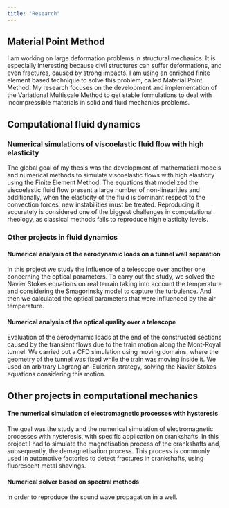 ```yaml
---
title: "Research"
---
```



## Material Point Method

I am working on large deformation problems in structural mechanics. It is especially interesting because civil structures can suffer deformations, and even fractures, caused by strong impacts. I am using an enriched finite element based technique to solve this problem, called Material Point Method. My research focuses on the development and implementation of the Variational Multiscale Method to get stable formulations to deal with incompressible materials in solid and fluid mechanics problems.

## Computational fluid dynamics

### Numerical simulations of viscoelastic fluid flow with high elasticity

The global goal of my thesis was the development of mathematical models and numerical methods to simulate viscoelastic flows with high elasticity using the Finite Element Method. The equations that modelized the viscoelastic fluid flow present a large number of non-linearities and additionally, when the elasticity of the fluid is dominant respect to the convection forces, new instabilities must be treated. Reproducing it accurately is considered one of the biggest challenges in computational rheology, as classical methods fails to reproduce high elasticity levels.

### Other projects in fluid dynamics

#### Numerical analysis of the aerodynamic loads on a tunnel wall separation
In this project we study the influence of a telescope over another one concerning the optical parameters. To carry out the study, we solved the Navier Stokes equations on real terrain taking into account the temperature and considering the Smagorinsky model to capture the turbulence. And then we calculated the optical parameters that were influenced by the air temperature.

#### Numerical analysis of the optical quality over a telescope
Evaluation of the aerodynamic loads at the end of the constructed sections caused by the transient flows due to the train motion along the Mont-Royal tunnel. We carried out a CFD simulation using moving domains, where the geometry of the tunnel was fixed while the train was moving inside it. We used an arbitrary Lagrangian-Eulerian strategy, solving the Navier Stokes equations considering this motion.

## Other projects in computational mechanics

#### The numerical simulation of electromagnetic processes with hysteresis
The goal was the study and the numerical simulation of electromagnetic processes with hysteresis, with specific application on crankshafts. In this project I had to simulate the magnetisation process of the crankshafts and, subsequently, the demagnetisation process. This process is commonly used in automotive factories to detect fractures in crankshafts, using fluorescent metal shavings.

#### Numerical solver based on spectral methods
in order to reproduce the sound wave propagation in a well.
